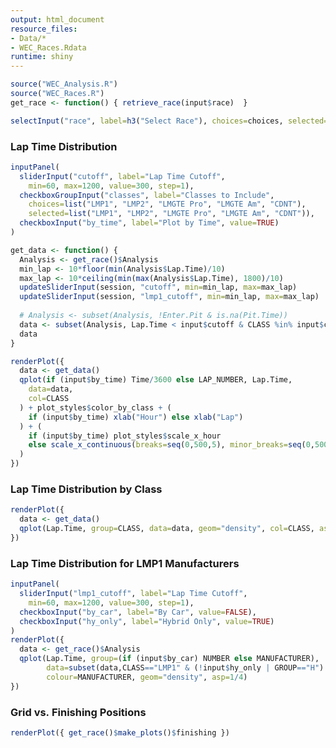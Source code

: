 ```yaml
---
output: html_document
resource_files:
- Data/*
- WEC_Races.Rdata
runtime: shiny
---
```

```r
source("WEC_Analysis.R")
source("WEC_Races.R")
get_race <- function() { retrieve_race(input$race)  }
```

```r
selectInput("race", label=h3("Select Race"), choices=choices, selected="Silverstone_2016")
```

### Lap Time Distribution
```r
inputPanel(
  sliderInput("cutoff", label="Lap Time Cutoff",
    min=60, max=1200, value=300, step=1),
  checkboxGroupInput("classes", label="Classes to Include", 
    choices=list("LMP1", "LMP2", "LMGTE Pro", "LMGTE Am", "CDNT"),
    selected=list("LMP1", "LMP2", "LMGTE Pro", "LMGTE Am", "CDNT")),
  checkboxInput("by_time", label="Plot by Time", value=TRUE)
)

get_data <- function() {
  Analysis <- get_race()$Analysis
  min_lap <- 10*floor(min(Analysis$Lap.Time)/10)
  max_lap <- 10*ceiling(min(max(Analysis$Lap.Time), 1800)/10)
  updateSliderInput(session, "cutoff", min=min_lap, max=max_lap)
  updateSliderInput(session, "lmp1_cutoff", min=min_lap, max=max_lap)
  
  # Analysis <- subset(Analysis, !Enter.Pit & is.na(Pit.Time))
  data <- subset(Analysis, Lap.Time < input$cutoff & CLASS %in% input$classes)
  data
}

renderPlot({
  data <- get_data()
  qplot(if (input$by_time) Time/3600 else LAP_NUMBER, Lap.Time,
    data=data,
    col=CLASS
  ) + plot_styles$color_by_class + (
    if (input$by_time) xlab("Hour") else xlab("Lap")
  ) + (
    if (input$by_time) plot_styles$scale_x_hour
    else scale_x_continuous(breaks=seq(0,500,5), minor_breaks=seq(0,500,20))
  )
})
```

### Lap Time Distribution by Class
```r
renderPlot({
  data <- get_data()
  qplot(Lap.Time, group=CLASS, data=data, geom="density", col=CLASS, asp=1/4) + plot_styles$color_by_class
})
```

### Lap Time Distribution for LMP1 Manufacturers
```r
inputPanel(
  sliderInput("lmp1_cutoff", label="Lap Time Cutoff",
    min=60, max=1200, value=300, step=1),
  checkboxInput("by_car", label="By Car", value=FALSE),
  checkboxInput("hy_only", label="Hybrid Only", value=TRUE)
)
renderPlot({
  data <- get_race()$Analysis
  qplot(Lap.Time, group=(if (input$by_car) NUMBER else MANUFACTURER),
        data=subset(data,CLASS=="LMP1" & (!input$hy_only | GROUP=="H") & Lap.Time < input$lmp1_cutoff), 
        colour=MANUFACTURER, geom="density", asp=1/4)
})
```

### Grid vs. Finishing Positions
```r
renderPlot({ get_race()$make_plots()$finishing })
```
